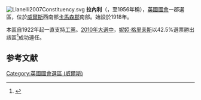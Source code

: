 [[File:Llanelli2007Constituency.svg|right]]
'''拉內利'''（{{lang-en|Llanelli}}，至1956年稱{{lang|en|Llanelliy}}），[[英國|英國]][[英國國會|國會]]一郡選區，位於[[威爾斯|威爾斯]]西南部[[卡馬森郡|卡馬森郡]]南部。始設於1918年。

本區自1922年起一直支持[[工黨_(英國)|工黨]]。[[2010年英國大選|2010年大選中]]，[[妮婭·格里夫斯|妮婭·格里夫斯]]以42.5%選票勝出該區<ref name="">{{cite news
|publisher=[[英國廣播公司|英國廣播公司]]
|date=2010年5月7日
|title=Election 2010/Constituency/Llanelli
|url=http://news.bbc.co.uk/1/shared/election2010/results/constituency/w05.stm
|accessdate=2010年6月9日
|archive-date=2017年8月23日
|archive-url=https://web.archive.org/web/20170823073025/http://news.bbc.co.uk/1/shared/election2010/results/constituency/w05.stm
|dead-url=no
}}</ref>成功連任。

==参考文献==
<div class="references-small">
<references></references>
</div>

{{DEFAULTSORT:Llanelli (UK Parliament constituency)}}
[[Category:英國國會選區_(威爾斯)|Category:英國國會選區 (威爾斯)]]
